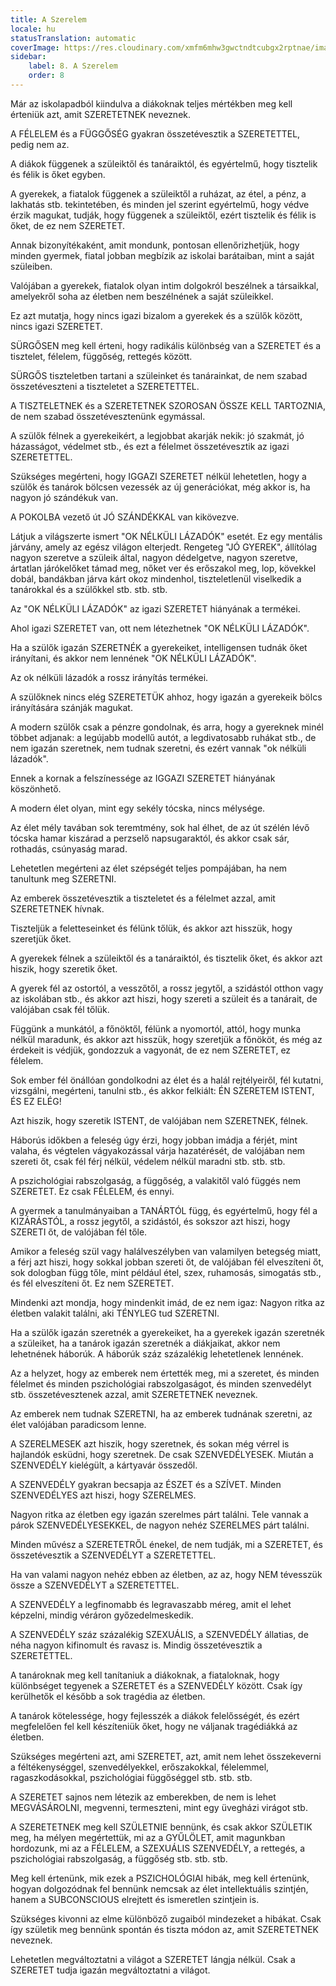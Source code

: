 ```yaml
---
title: A Szerelem
locale: hu
statusTranslation: automatic
coverImage: https://res.cloudinary.com/xmfm6mhw3gwctndtcubgx2rptnae/image/upload/v1740337243/small_cover_educacion_fundamental_a051170f1c.webp
sidebar:
    label: 8. A Szerelem
    order: 8
---
```

Már az iskolapadból kiindulva a diákoknak teljes mértékben meg kell érteniük azt, amit SZERETETNEK neveznek.

A FÉLELEM és a FÜGGŐSÉG gyakran összetévesztik a SZERETETTEL, pedig nem az.

A diákok függenek a szüleiktől és tanáraiktól, és egyértelmű, hogy tisztelik és félik is őket egyben.

A gyerekek, a fiatalok függenek a szüleiktől a ruházat, az étel, a pénz, a lakhatás stb. tekintetében, és minden jel szerint egyértelmű, hogy védve érzik magukat, tudják, hogy függenek a szüleiktől, ezért tisztelik és félik is őket, de ez nem SZERETET.

Annak bizonyítékaként, amit mondunk, pontosan ellenőrizhetjük, hogy minden gyermek, fiatal jobban megbízik az iskolai barátaiban, mint a saját szüleiben.

Valójában a gyerekek, fiatalok olyan intim dolgokról beszélnek a társaikkal, amelyekről soha az életben nem beszélnének a saját szüleikkel.

Ez azt mutatja, hogy nincs igazi bizalom a gyerekek és a szülők között, nincs igazi SZERETET.

SÜRGŐSEN meg kell érteni, hogy radikális különbség van a SZERETET és a tisztelet, félelem, függőség, rettegés között.

SÜRGŐS tiszteletben tartani a szüleinket és tanárainkat, de nem szabad összetéveszteni a tiszteletet a SZERETETTEL.

A TISZTELETNEK és a SZERETETNEK SZOROSAN ÖSSZE KELL TARTOZNIA, de nem szabad összetévesztenünk egymással.

A szülők félnek a gyerekeikért, a legjobbat akarják nekik: jó szakmát, jó házasságot, védelmet stb., és ezt a félelmet összetévesztik az igazi SZERETETTEL.

Szükséges megérteni, hogy IGGAZI SZERETET nélkül lehetetlen, hogy a szülők és tanárok bölcsen vezessék az új generációkat, még akkor is, ha nagyon jó szándékuk van.

A POKOLBA vezető út JÓ SZÁNDÉKKAL van kikövezve.

Látjuk a világszerte ismert "OK NÉLKÜLI LÁZADÓK" esetét. Ez egy mentális járvány, amely az egész világon elterjedt. Rengeteg "JÓ GYEREK", állítólag nagyon szeretve a szüleik által, nagyon dédelgetve, nagyon szeretve, ártatlan járókelőket támad meg, nőket ver és erőszakol meg, lop, kövekkel dobál, bandákban járva kárt okoz mindenhol, tiszteletlenül viselkedik a tanárokkal és a szülőkkel stb. stb. stb.

Az "OK NÉLKÜLI LÁZADÓK" az igazi SZERETET hiányának a termékei.

Ahol igazi SZERETET van, ott nem létezhetnek "OK NÉLKÜLI LÁZADÓK".

Ha a szülők igazán SZERETNÉK a gyerekeiket, intelligensen tudnák őket irányítani, és akkor nem lennének "OK NÉLKÜLI LÁZADÓK".

Az ok nélküli lázadók a rossz irányítás termékei.

A szülőknek nincs elég SZERETETÜK ahhoz, hogy igazán a gyerekeik bölcs irányítására szánják magukat.

A modern szülők csak a pénzre gondolnak, és arra, hogy a gyereknek minél többet adjanak: a legújabb modellű autót, a legdivatosabb ruhákat stb., de nem igazán szeretnek, nem tudnak szeretni, és ezért vannak "ok nélküli lázadók".

Ennek a kornak a felszínessége az IGGAZI SZERETET hiányának köszönhető.

A modern élet olyan, mint egy sekély tócska, nincs mélysége.

Az élet mély tavában sok teremtmény, sok hal élhet, de az út szélén lévő tócska hamar kiszárad a perzselő napsugaraktól, és akkor csak sár, rothadás, csúnyaság marad.

Lehetetlen megérteni az élet szépségét teljes pompájában, ha nem tanultunk meg SZERETNI.

Az emberek összetévesztik a tiszteletet és a félelmet azzal, amit SZERETETNEK hívnak.

Tiszteljük a feletteseinket és félünk tőlük, és akkor azt hisszük, hogy szeretjük őket.

A gyerekek félnek a szüleiktől és a tanáraiktól, és tisztelik őket, és akkor azt hiszik, hogy szeretik őket.

A gyerek fél az ostortól, a vesszőtől, a rossz jegytől, a szidástól otthon vagy az iskolában stb., és akkor azt hiszi, hogy szereti a szüleit és a tanárait, de valójában csak fél tőlük.

Függünk a munkától, a főnöktől, félünk a nyomortól, attól, hogy munka nélkül maradunk, és akkor azt hisszük, hogy szeretjük a főnököt, és még az érdekeit is védjük, gondozzuk a vagyonát, de ez nem SZERETET, ez félelem.

Sok ember fél önállóan gondolkodni az élet és a halál rejtélyeiről, fél kutatni, vizsgálni, megérteni, tanulni stb., és akkor felkiált: ÉN SZERETEM ISTENT, ÉS EZ ELÉG!

Azt hiszik, hogy szeretik ISTENT, de valójában nem SZERETNEK, félnek.

Háborús időkben a feleség úgy érzi, hogy jobban imádja a férjét, mint valaha, és végtelen vágyakozással várja hazatérését, de valójában nem szereti őt, csak fél férj nélkül, védelem nélkül maradni stb. stb. stb.

A pszichológiai rabszolgaság, a függőség, a valakitől való függés nem SZERETET. Ez csak FÉLELEM, és ennyi.

A gyermek a tanulmányaiban a TANÁRTÓL függ, és egyértelmű, hogy fél a KIZÁRÁSTÓL, a rossz jegytől, a szidástól, és sokszor azt hiszi, hogy SZERETI őt, de valójában fél tőle.

Amikor a feleség szül vagy halálveszélyben van valamilyen betegség miatt, a férj azt hiszi, hogy sokkal jobban szereti őt, de valójában fél elveszíteni őt, sok dologban függ tőle, mint például étel, szex, ruhamosás, simogatás stb., és fél elveszíteni őt. Ez nem SZERETET.

Mindenki azt mondja, hogy mindenkit imád, de ez nem igaz: Nagyon ritka az életben valakit találni, aki TÉNYLEG tud SZERETNI.

Ha a szülők igazán szeretnék a gyerekeiket, ha a gyerekek igazán szeretnék a szüleiket, ha a tanárok igazán szeretnék a diákjaikat, akkor nem lehetnének háborúk. A háborúk száz százalékig lehetetlenek lennének.

Az a helyzet, hogy az emberek nem értették meg, mi a szeretet, és minden félelmet és minden pszichológiai rabszolgaságot, és minden szenvedélyt stb. összetévesztenek azzal, amit SZERETETNEK neveznek.

Az emberek nem tudnak SZERETNI, ha az emberek tudnának szeretni, az élet valójában paradicsom lenne.

A SZERELMESEK azt hiszik, hogy szeretnek, és sokan még vérrel is hajlandók esküdni, hogy szeretnek. De csak SZENVEDÉLYESEK. Miután a SZENVEDÉLY kielégült, a kártyavár összedől.

A SZENVEDÉLY gyakran becsapja az ÉSZET és a SZÍVET. Minden SZENVEDÉLYES azt hiszi, hogy SZERELMES.

Nagyon ritka az életben egy igazán szerelmes párt találni. Tele vannak a párok SZENVEDÉLYESEKKEL, de nagyon nehéz SZERELMES párt találni.

Minden művész a SZERETETRŐL énekel, de nem tudják, mi a SZERETET, és összetévesztik a SZENVEDÉLYT a SZERETETTEL.

Ha van valami nagyon nehéz ebben az életben, az az, hogy NEM tévesszük össze a SZENVEDÉLYT a SZERETETTEL.

A SZENVEDÉLY a legfinomabb és legravaszabb méreg, amit el lehet képzelni, mindig véráron győzedelmeskedik.

A SZENVEDÉLY száz százalékig SZEXUÁLIS, a SZENVEDÉLY állatias, de néha nagyon kifinomult és ravasz is. Mindig összetévesztik a SZERETETTEL.

A tanároknak meg kell tanítaniuk a diákoknak, a fiataloknak, hogy különbséget tegyenek a SZERETET és a SZENVEDÉLY között. Csak így kerülhetők el később a sok tragédia az életben.

A tanárok kötelessége, hogy fejlesszék a diákok felelősségét, és ezért megfelelően fel kell készíteniük őket, hogy ne váljanak tragédiákká az életben.

Szükséges megérteni azt, ami SZERETET, azt, amit nem lehet összekeverni a féltékenységgel, szenvedélyekkel, erőszakokkal, félelemmel, ragaszkodásokkal, pszichológiai függőséggel stb. stb. stb.

A SZERETET sajnos nem létezik az emberekben, de nem is lehet MEGVÁSÁROLNI, megvenni, termeszteni, mint egy üvegházi virágot stb.

A SZERETETNEK meg kell SZÜLETNIE bennünk, és csak akkor SZÜLETIK meg, ha mélyen megértettük, mi az a GYŰLÖLET, amit magunkban hordozunk, mi az a FÉLELEM, a SZEXUÁLIS SZENVEDÉLY, a rettegés, a pszichológiai rabszolgaság, a függőség stb. stb. stb.

Meg kell értenünk, mik ezek a PSZICHOLÓGIAI hibák, meg kell értenünk, hogyan dolgozódnak fel bennünk nemcsak az élet intellektuális szintjén, hanem a SUBCONSCIOUS elrejtett és ismeretlen szintjein is.

Szükséges kivonni az elme különböző zugaiból mindezeket a hibákat. Csak így születik meg bennünk spontán és tiszta módon az, amit SZERETETNEK neveznek.

Lehetetlen megváltoztatni a világot a SZERETET lángja nélkül. Csak a SZERETET tudja igazán megváltoztatni a világot.

